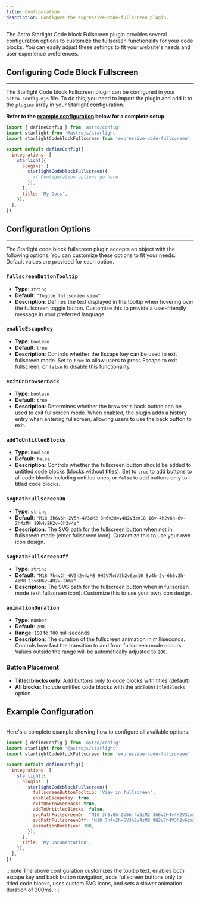 ```yaml
---
title: Configuration
description: Configure the expressive-code-fullscreen plugin.
---
```


The Astro Starlight Code block Fullscreen plugin provides several configuration options to customize the fullscreen functionality for your code blocks. You can easily adjust these settings to fit your website's needs and user experience preferences.

## Configuring Code Block Fullscreen
---

The Starlight Code block Fullscreen plugin can be configured in your `astro.config.mjs` file. To do this, you need to import the plugin and add it to the `plugins` array in your Starlight configuration.

**Refer to the [example configuration](#example-configuration) below for a complete setup.**

```javascript title="astro.config.mjs"
import { defineConfig } from 'astro/config'
import starlight from '@astrojs/starlight'
import starlightCodeblockFullscreen from 'expressive-code-fullscreen'

export default defineConfig({
  integrations: [
    starlight({
      plugins: [
        starlightCodeblockFullscreen({
          // Configuration options go here
        }),
      ],
      title: 'My Docs',
    }),
  ],
})
```

## Configuration Options
---

The Starlight code block fullscreen plugin accepts an object with the following options. You can customize these options to fit your needs. Default values are provided for each option.

### `fullscreenButtonTooltip`

- **Type**: `string`
- **Default**: `"Toggle fullscreen view"`
- **Description**: Defines the text displayed in the tooltip when hovering over the fullscreen toggle button. Customize this to provide a user-friendly message in your preferred language.

### `enableEscapeKey`

- **Type**: `boolean`
- **Default**: `true`
- **Description**: Controls whether the Escape key can be used to exit fullscreen mode. Set to `true` to allow users to press Escape to exit fullscreen, or `false` to disable this functionality.

### `exitOnBrowserBack`

- **Type**: `boolean`
- **Default**: `true`
- **Description**: Determines whether the browser's back button can be used to exit fullscreen mode. When enabled, the plugin adds a history entry when entering fullscreen, allowing users to use the back button to exit.

### `addToUntitledBlocks`

- **Type**: `boolean`
- **Default**: `false`
- **Description**: Controls whether the fullscreen button should be added to untitled code blocks (blocks without titles). Set to `true` to add buttons to all code blocks including untitled ones, or `false` to add buttons only to titled code blocks.

### `svgPathFullscreenOn`

- **Type**: `string`
- **Default**: `"M16 3h6v6h-2V5h-4V3zM2 3h6v2H4v4H2V3zm18 16v-4h2v6h-6v-2h4zM4 19h4v2H2v-6h2v4z"`
- **Description**: The SVG path for the fullscreen button when not in fullscreen mode (enter fullscreen icon). Customize this to use your own icon design.

### `svgPathFullscreenOff`

- **Type**: `string`
- **Default**: `"M18 7h4v2h-6V3h2v4zM8 9H2V7h4V3h2v6zm10 8v4h-2v-6h6v2h-4zM8 15v6H6v-4H2v-2h6z"`
- **Description**: The SVG path for the fullscreen button when in fullscreen mode (exit fullscreen icon). Customize this to use your own icon design.

### `animationDuration`

- **Type**: `number`
- **Default**: `200`
- **Range**: `150` to `700` milliseconds
- **Description**: The duration of the fullscreen animation in milliseconds. Controls how fast the transition to and from fullscreen mode occurs. Values outside the range will be automatically adjusted to `200`.

### Button Placement

- **Titled blocks only**: Add buttons only to code blocks with titles (default)
- **All blocks**: Include untitled code blocks with the `addToUntitledBlocks` option

## Example Configuration
---

Here's a complete example showing how to configure all available options:

```javascript title="astro.config.mjs"
import { defineConfig } from 'astro/config'
import starlight from '@astrojs/starlight'
import starlightCodeblockFullscreen from 'expressive-code-fullscreen'

export default defineConfig({
  integrations: [
    starlight({
      plugins: [
        starlightCodeblockFullscreen({
          fullscreenButtonTooltip: 'View in fullscreen',
          enableEscapeKey: true,
          exitOnBrowserBack: true,
          addToUntitledBlocks: false,
          svgPathFullscreenOn: "M16 3h6v6h-2V5h-4V3zM2 3h6v2H4v4H2V3zm18 16v-4h2v6h-6v-2h4zM4 19h4v2H2v-6h2v4z",
          svgPathFullscreenOff: "M18 7h4v2h-6V3h2v4zM8 9H2V7h4V3h2v6zm10 8v4h-2v-6h6v2h-4zM8 15v6H6v-4H2v-2h6z",
          animationDuration: 300,
        }),
      ],
      title: 'My Documentation',
    }),
  ],
})
```

:::note
The above configuration customizes the tooltip text, enables both escape key and back button navigation, adds fullscreen buttons only to titled code blocks, uses custom SVG icons, and sets a slower animation duration of 300ms.
:::

